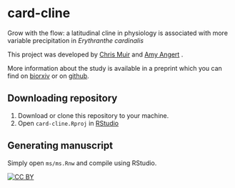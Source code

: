 # card-cline
Grow with the flow: a latitudinal cline in physiology is associated with more variable precipitation in *Erythranthe cardinalis*

This project was developed by [Chris Muir](www.chrisdmuir.com) and [Amy Angert](http://angert.botany.ubc.ca/) .

More information about the study is available in a preprint which you can find on [biorxiv](https://doi.org/10.1101/080952) or on [github](https://github.com/cdmuir/card-cline/blob/master/ms/ms.pdf).

## Downloading repository 

1. Download or clone this repository to your machine.
2. Open `card-cline.Rproj` in [RStudio](https://www.rstudio.com/)

## Generating manuscript

Simply open `ms/ms.Rnw` and compile using RStudio.

[![CC BY](http://i.creativecommons.org/l/by/3.0/88x31.png)](http://creativecommons.org/licenses/by/3.0/)